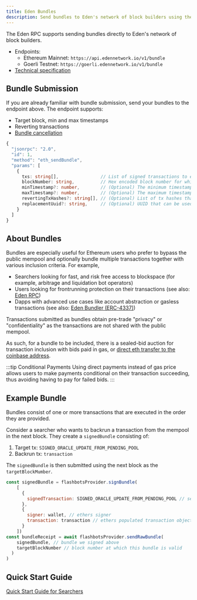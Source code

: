 ```yaml
---
title: Eden Bundles
description: Send bundles to Eden's network of block builders using the `eth_sendBundle` RPC.
---
```


The Eden RPC supports sending bundles directly to Eden's network of block builders.

* Endpoints: 
  * Ethereum Mainnet: `https://api.edennetwork.io/v1/bundle`
  * Goerli Testnet: `https://goerli.edennetwork.io/v1/bundle`
* [Technical specification](/eden-bundles/searchers/advanced/rpc-endpoint)

## Bundle Submission

If you are already familiar with bundle submission, send your bundles to the endpoint above. The endpoint supports:

* Target block, min and max timestamps
* Reverting transactions
* [Bundle cancellation](/eden-bundles/searchers/advanced/bundle-cancellations)

```ts showLineNumbers
{
  "jsonrpc": "2.0",
  "id": 1,
  "method": "eth_sendBundle",
  "params": [
    {
      txs: string[],                // List of signed transactions to execute in an atomic bundle
      blockNumber: string,          // Hex encoded block number for which this bundle is valid on
      minTimestamp?: number,        // (Optional) The minimum timestamp for which this bundle is valid, in seconds since the unix epoch
      maxTimestamp?: number,        // (Optional) The maximum timestamp for which this bundle is valid, in seconds since the unix epoch
      revertingTxHashes?: string[], // (Optional) List of tx hashes that are allowed to revert
      replacementUuid?: string,     // (Optional) UUID that can be used to cancel/replace this bundle
    }
  ]
}
```

## About Bundles

Bundles are especially useful for Ethereum users who prefer to bypass the public mempool and optionally bundle multiple transactions together with various inclusion criteria. For example,

* Searchers looking for fast, and risk free access to blockspace (for example, arbitrage and liquidation bot operators)
* Users looking for frontrunning protection on their transactions (see also: [Eden RPC](/eden-rpc/overview))
* Dapps with advanced use cases like account abstraction or gasless transactions (see also: [Eden Bundler (ERC-4337)](/eden-bundler/overview))

Transactions submitted as bundles obtain pre-trade "privacy" or "confidentiality" as the transactions are not shared with the public mempool.

As such, for a bundle to be included, there is a sealed-bid auction for transaction inclusion with bids paid in gas, or [direct eth transfer to the coinbase address](/eden-bundles/searchers/advanced/coinbase-payment).

:::tip Conditional Payments
Using direct payments instead of gas price allows users to make payments conditional on their transaction succeeding, thus avoiding having to pay for failed bids.
:::

## Example Bundle

Bundles consist of one or more transactions that are executed in the order they are provided.

Consider a searcher who wants to backrun a transaction from the mempool in the next block. They create a `signedBundle` consisting of:
1. Target tx: `SIGNED_ORACLE_UPDATE_FROM_PENDING_POOL`
2. Backrun tx: `transaction`

The `signedBundle` is then submitted using the next block as the `targetBlockMumber`.


```js showLineNumbers
const signedBundle = flashbotsProvider.signBundle(
    [
      {
        signedTransaction: SIGNED_ORACLE_UPDATE_FROM_PENDING_POOL // serialized signed transaction hex
      },
      {
        signer: wallet, // ethers signer
        transaction: transaction // ethers populated transaction object
      }
    ])
const bundleReceipt = await flashbotsProvider.sendRawBundle(
    signedBundle, // bundle we signed above
    targetBlockNumber // block number at which this bundle is valid
  )
)
```

## Quick Start Guide

[Quick Start Guide for Searchers](/eden-bundles/searchers/quick-start)
